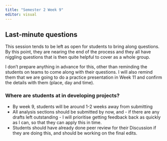 ```yaml
---
title: "Semester 2 Week 9"
editor: visual
---
```


## Last-minute questions

This session tends to be left as open for students to bring along questions. By this point, they are nearing the end of the process and they all have niggling questions that is then quite helpful to cover as a whole group. 

I don't prepare anything in advance for this, other than reminding the students on teams to come along with their questions. I will also remind them that we are going to do a practice presentation in Week 11 and confirm the details with them (place, day and time). 

### Where are students at in developing projects?

-   By week 9, students will be around 1-2 weeks away from submitting
-   All analysis sections should be submitted by now, and - if there are any drafts left outstanding - I will prioritise getting feedback back as quickly as I can, so that they can apply this in time. 
- Students should have already done peer review for their Discussion if they are doing this, and should be working on the final edits.

